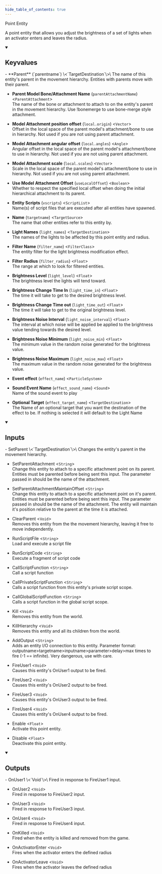 ```yaml
---
hide_table_of_contents: true
---
```


<!---
!!!!!!
THIS PAGE IS AUTOGENERATED FROM GAME FGD DEFINITIONS!
DO NOT EDIT MANUALLY!
!!!!!!

In order to make edits, you can make an annotation file in /fgd_dump_overrides
-->


Point Entity

A point entity that allows you adjust the brightness of a set of lights when an activator enters and leaves the radius.

<details open>
<summary><h2>Keyvalues</h2></summary>
- **Parent** (`parentname`) \<`TargetDestination`\>\
The name of this entity's parent in the movement hierarchy. Entities with parents move with their parent.

- **Parent Model Bone/Attachment Name** (`parentAttachmentName`) \<`ParentAttachment`\>\
The name of the bone or attachment to attach to on the entity's parent in the movement hierarchy. Use !bonemerge to use bone-merge style attachment.

- **Model Attachment position offset** (`local.origin`) \<`Vector`\>\
Offset in the local space of the parent model's attachment/bone to use in hierarchy. Not used if you are not using parent attachment.

- **Model Attachment angular offset** (`local.angles`) \<`Angle`\>\
Angular offset in the local space of the parent model's attachment/bone to use in hierarchy. Not used if you are not using parent attachment.

- **Model Attachment scale** (`local.scales`) \<`Vector`\>\
Scale in the local space of the parent model's attachment/bone to use in hierarchy. Not used if you are not using parent attachment.

- **Use Model Attachment Offset** (`useLocalOffset`) \<`Boolean`\>\
Whether to respect the specified local offset when doing the initial hierarchical attachment to its parent.

- **Entity Scripts** (`vscripts`) \<`ScriptList`\>\
Name(s) of script files that are executed after all entities have spawned.

- **Name** (`targetname`) \<`TargetSource`\>\
The name that other entities refer to this entity by.

- **Light Names** (`light_names`) \<`TargetDestination`\>\
The names of the lights to be affected by this point entity and radius.

- **Filter Name** (`filter_name`) \<`FilterClass`\>\
The entity filter for the light brightness modification effect.

- **Filter Radius** (`filter_radius`) \<`Float`\>\
The range at which to look for filtered entities.

- **Brightness Level** (`light_level`) \<`Float`\>\
The brightness level the lights will tend toward.

- **Brightness Change Time In** (`light_time_in`) \<`Float`\>\
The time it will take to get to the desired brightness level.

- **Brightness Change Time out** (`light_time_out`) \<`Float`\>\
The time it will take to get to the original brightness level.

- **Brightness Noise Interval** (`light_noise_interval`) \<`Float`\>\
The interval at which noise will be applied be applied to the brightness value tending towards the desired level.

- **Brightness Noise Minimum** (`light_noise_min`) \<`Float`\>\
The minimum value in the random noise generated for the brightness value.

- **Brightness Noise Maximum** (`light_noise_max`) \<`Float`\>\
The maximum value in the random noise generated for the brightness value.

- **Event effect** (`effect_name`) \<`ParticleSystem`\>

- **Sound Event Name** (`effect_sound_name`) \<`Sound`\>\
Name of the sound event to play

- **Optional Target** (`effect_target_name`) \<`TargetDestination`\>\
The Name of an optional target that you want the destination of the effect to be. If nothing is selected it will default to the Light Name


 </details>
<details open>
<summary><h2>Inputs</h2></summary>
- SetParent \<`TargetDestination`\>\
Changes the entity's parent in the movement hierarchy.

- SetParentAttachment \<`String`\>\
Change this entity to attach to a specific attachment point on its parent. Entities must be parented before being sent this input. The parameter passed in should be the name of the attachment.

- SetParentAttachmentMaintainOffset \<`String`\>\
Change this entity to attach to a specific attachment point on it's parent. Entities must be parented before being sent this input. The parameter passed in should be the name of the attachment. The entity will maintain it's position relative to the parent at the time it is attached.

- ClearParent \<`Void`\>\
Removes this entity from the the movement hierarchy, leaving it free to move independently.

- RunScriptFile \<`String`\>\
Load and execute a script file

- RunScriptCode \<`String`\>\
Execute a fragment of script code

- CallScriptFunction \<`String`\>\
Call a script function

- CallPrivateScriptFunction \<`String`\>\
Calls a script function from this entity's private script scope.

- CallGlobalScriptFunction \<`String`\>\
Calls a script function in the global script scope.

- Kill \<`Void`\>\
Removes this entity from the world.

- KillHierarchy \<`Void`\>\
Removes this entity and all its children from the world.

- AddOutput \<`String`\>\
Adds an entity I/O connection to this entity. Parameter format: outputname&gt;targetname>inputname&gt;parameter&gt;delay&gt;max times to fire (-1 == infinite). Very dangerous, use with care.

- FireUser1 \<`Void`\>\
Causes this entity's OnUser1 output to be fired.

- FireUser2 \<`Void`\>\
Causes this entity's OnUser2 output to be fired.

- FireUser3 \<`Void`\>\
Causes this entity's OnUser3 output to be fired.

- FireUser4 \<`Void`\>\
Causes this entity's OnUser4 output to be fired.

- Enable \<`Float`\>\
Activate this point entity.

- Disable \<`Float`\>\
Deactivate this point entity.


 </details>
<details open>
<summary><h2>Outputs</h2></summary>
- OnUser1 \<`Void`\>\
Fired in response to FireUser1 input.

- OnUser2 \<`Void`\>\
Fired in response to FireUser2 input.

- OnUser3 \<`Void`\>\
Fired in response to FireUser3 input.

- OnUser4 \<`Void`\>\
Fired in response to FireUser4 input.

- OnKilled \<`Void`\>\
Fired when the entity is killed and removed from the game.

- OnActivatorEnter \<`Void`\>\
Fires when the activator enters the defined radius

- OnActivatorLeave \<`Void`\>\
Fires when the activator leaves the defined radius


 </details>